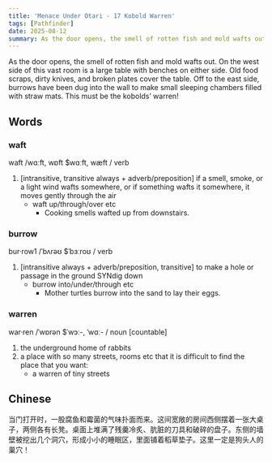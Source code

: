 ```yaml
---
title: 'Menace Under Otari - 17 Kobold Warren'
tags: [Pathfinder]
date: 2025-08-12
summary: As the door opens, the smell of rotten fish and mold wafts out
---
```


As the door opens, the smell of rotten fish and mold wafts out. On the west
side of this vast room is a large table with benches on either side. Old food
scraps, dirty knives, and broken plates cover the table. Off to the east side,
burrows have been dug into the wall to make small sleeping chambers filled with
straw mats. This must be the kobolds’ warren!

## Words

### waft

waft /wɑːft, wɒft $wɑːft, wæft / verb

1. [intransitive, transitive always + adverb/preposition] if a smell, smoke, or a light wind wafts somewhere, or if something wafts it somewhere, it moves gently through the air
   - waft up/through/over etc
     - Cooking smells wafted up from downstairs.

### burrow

bur·row1 /ˈbʌrəʊ $ˈbɜːroʊ / verb

1. [intransitive always + adverb/preposition, transitive] to make a hole or passage in the ground SYNdig down
   - burrow into/under/through etc
     - Mother turtles burrow into the sand to lay their eggs.

### warren

war·ren /ˈwɒrən $ˈwɔː-, ˈwɑː- / noun [countable]

1. the underground home of rabbits
2. a place with so many streets, rooms etc that it is difficult to find the place that you want:
   - a warren of tiny streets

## Chinese

当门打开时，一股腐鱼和霉菌的气味扑面而来。这间宽敞的房间西侧摆着一张大桌子，两侧各有长凳。桌面上堆满了残羹冷炙、肮脏的刀具和破碎的盘子。东侧的墙壁被挖出几个洞穴，形成小小的睡眠区，里面铺着稻草垫子。这里一定是狗头人的巢穴！
